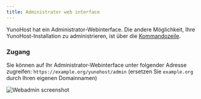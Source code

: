 ```yaml
---
title: Administrator web interface
---
```


YunoHost hat ein Administrator-Webinterface. Die andere Möglichkeit, Ihre YunoHost-Installation zu administrieren, ist über die [Kommandozeile](/admin/admin_guide/command_line).

### Zugang

Sie können auf Ihr Administrator-Webinterface unter folgender Adresse zugreifen: `https://example.org/yunohost/admin` (ersetzen Sie `example.org` durch Ihren eigenen Domainnamen)

![Webadmin screenshot](/img/webadmin.jpg)
